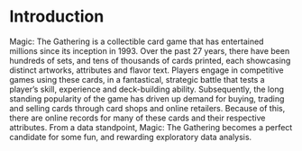 # Introduction

Magic: The Gathering is a collectible card game that has entertained millions since its inception in 1993. Over the past 27 years, there have been hundreds of sets, and tens of thousands of cards printed, each showcasing distinct artworks, attributes and flavor text. Players engage in competitive games using these cards, in a fantastical, strategic battle that tests a player’s skill, experience and deck-building ability. Subsequently, the long standing popularity of the game has driven up demand for buying, trading and selling cards through card shops and online retailers. Because of this, there are online records for many of these cards and their respective attributes. From a data standpoint, Magic: The Gathering becomes a perfect candidate for some fun, and rewarding exploratory data analysis. 